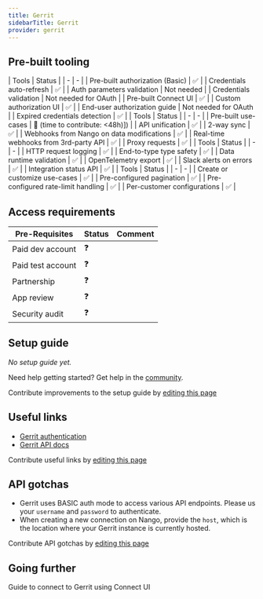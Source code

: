 ```yaml
---
title: Gerrit
sidebarTitle: Gerrit
provider: gerrit
---
```




<Overview />

## Pre-built tooling

<AccordionGroup>
<Accordion title="✅ Authorization">
| Tools | Status |
| - | - |
| Pre-built authorization (Basic) | ✅ |
| Credentials auto-refresh | ✅ |
| Auth parameters validation | Not needed |
| Credentials validation | Not needed for OAuth |
| Pre-built Connect UI | ✅ |
| Custom authorization UI | ✅ |
| End-user authorization guide | Not needed for OAuth |
| Expired credentials detection | ✅ |
</Accordion>
<Accordion title="✅ Read & write data">
| Tools | Status |
| - | - |
| Pre-built use-cases | 🚫 (time to contribute: &lt;48h)]) |
| API unification | ✅ |
| 2-way sync | ✅ |
| Webhooks from Nango on data modifications | ✅ |
| Real-time webhooks from 3rd-party API | ✅ |
| Proxy requests | ✅ |
</Accordion>
<Accordion title="✅ Observability & data quality">
| Tools | Status |
| - | - |
| HTTP request logging | ✅ |
| End-to-type type safety | ✅ |
| Data runtime validation | ✅ |
| OpenTelemetry export | ✅ |
| Slack alerts on errors | ✅ |
| Integration status API | ✅ |
</Accordion>
<Accordion title="✅ Customization">
| Tools | Status |
| - | - |
| Create or customize use-cases | ✅ |
| Pre-configured pagination | ✅ |
| Pre-configured rate-limit handling | ✅ |
| Per-customer configurations | ✅ |
</Accordion>
</AccordionGroup>

<PreBuiltUseCases />

## Access requirements
| Pre-Requisites | Status | Comment|
| - | - | - |
| Paid dev account | ❓ |  |
| Paid test account | ❓ |  |
| Partnership | ❓ | |
| App review | ❓ |  |
| Security audit | ❓ | |


## Setup guide

_No setup guide yet._

<Tip>Need help getting started? Get help in the [community](https://nango.dev/slack).</Tip>

<Note>Contribute improvements to the setup guide by [editing this page](https://github.com/nangohq/nango/tree/master/docs-v2/integrations/all/gerrit.mdx)</Note>

## Useful links

-   [Gerrit authentication](https://review.typo3.org/Documentation/dev-rest-api.html#_authentication)
-   [Gerrit API docs](https://gerrit-review.googlesource.com/Documentation/rest-api.html#_endpoints)

<Note>Contribute useful links by [editing this page](https://github.com/nangohq/nango/tree/master/docs-v2/integrations/all/gerrit.mdx)</Note>

## API gotchas

- Gerrit uses BASIC auth mode to access various API endpoints. Please us your `username` and `password` to authenticate.
- When creating a new connection on Nango, provide the `host`, which is the location where your Gerrit instance is currently hosted.

<Note>Contribute API gotchas by [editing this page](https://github.com/nangohq/nango/tree/master/docs-v2/integrations/all/gerrit.mdx)</Note>

## Going further

<Card title="Connect to Gerrit" icon="link" href="/integrations/all/gerrit/connect" horizontal>
  Guide to connect to Gerrit using Connect UI
</Card>
